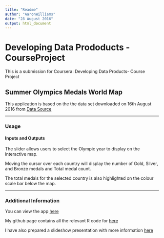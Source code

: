 ```yaml
---
title: "Readme"
author: "AaronWilliams"
date: "28 August 2016"
output: html_document
---
```


# Developing Data Prododucts - CourseProject

This is a submission for Coursera: Developing Data Products- Course Project

## Summer Olympics Medals World Map


This application is based on the the data set downloaded on 16th August 2016 from [Data Source](https://www.theguardian.com/sport/datablog/2012/jun/25/olympic-medal-winner-list-data#data)

***

### Usage
#### Inputs and Outputs

The slider allows users to select the Olympic year to display on the interactive map.

Moving the cursor over each country will display the number of Gold, Silver, and Bronze medals and Total medal count.

The total medals for the selected country is also highlighted on the colour scale bar below the map.

***

### Additional Information

You can view the app [here]( https://datasensenz.shinyapps.io/OlympicMedals/)

My github page contains all the relevant R code for [here](https://github.com/Puddleboat/OlympicMedals.git)

I have also prepared a slideshow presentation with more information [here](http://rpubs.com/DataSenseNZ/204648)
